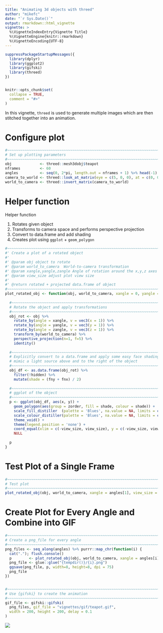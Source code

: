 ---
title: "Animating 3d objects with threed"
author: "mikefc"
date: "`r Sys.Date()`"
output: rmarkdown::html_vignette
vignette: >
  %\VignetteIndexEntry{Vignette Title}
  %\VignetteEngine{knitr::rmarkdown}
  %\VignetteEncoding{UTF-8}
---

```{r setup, include = FALSE}
suppressPackageStartupMessages({
  library(dplyr)
  library(ggplot2)
  library(gifski)
  library(threed)
})


knitr::opts_chunk$set(
  collapse = TRUE,
  comment = "#>"
)
```



In this vignette, `threed` is used to generate multiple images which are then stitched
together into an animation.


# Configure plot

```{r}
#~~~~~~~~~~~~~~~~~~~~~~~~~~~~~~~~~~~~~~~~~~~~~~~~~~~~~~~~~~~~~~~~~~~~~~~~~~~~~
# Set up plotting parameters
#~~~~~~~~~~~~~~~~~~~~~~~~~~~~~~~~~~~~~~~~~~~~~~~~~~~~~~~~~~~~~~~~~~~~~~~~~~~~~
obj             <- threed::mesh3dobj$teapot
nframes         <- 60
angles          <- seq(0, 2*pi, length.out = nframes + 1) %>% head(-1)
camera_to_world <- threed::look_at_matrix(eye = c(5, 0, 0), at = c(0, 0, 0))
world_to_camera <- threed::invert_matrix(camera_to_world)
```



# Helper function

Helper function

1. Rotates given object
2. Transforms to camera space and performs perspective projection
3. Convert to data.frame and add shading
4. Creates plot using `ggplot` + `geom_polygon`

```{r}
#~~~~~~~~~~~~~~~~~~~~~~~~~~~~~~~~~~~~~~~~~~~~~~~~~~~~~~~~~~~~~~~~~~~~~~~~~~~~~
#' Create a plot of a rotated object
#'
#' @param obj object to rotate
#' @param world_to_camera  World-to-camera transformation
#' @param xangle,yangle,zangle Angle of rotation around the x,y,z axes
#' @param view_size adjust plot view size
#'
#' @return rotated + projected data.frame of object
#~~~~~~~~~~~~~~~~~~~~~~~~~~~~~~~~~~~~~~~~~~~~~~~~~~~~~~~~~~~~~~~~~~~~~~~~~~~~~
plot_rotated_obj <- function(obj, world_to_camera, xangle = 0, yangle = xangle + pi/2, zangle = xangle * 2, view_size = 0.3) {
  
  #~~~~~~~~~~~~~~~~~~~~~~~~~~~~~~~~~~~~~~~~~~~~~~~~~~~~~~~~~~~~~~~~~~~~~~~~~~~
  # Rotate the object and apply transformations
  #~~~~~~~~~~~~~~~~~~~~~~~~~~~~~~~~~~~~~~~~~~~~~~~~~~~~~~~~~~~~~~~~~~~~~~~~~~~
  obj_rot <- obj %>%
    rotate_by(angle = xangle, v = vec3(x = 1)) %>%
    rotate_by(angle = yangle, v = vec3(y = 1)) %>%
    rotate_by(angle = zangle, v = vec3(z = 1)) %>%
    transform_by(world_to_camera) %>%
    perspective_projection(n=1, f=5) %>%
    identity()
  
  #~~~~~~~~~~~~~~~~~~~~~~~~~~~~~~~~~~~~~~~~~~~~~~~~~~~~~~~~~~~~~~~~~~~~~~~~~~~
  # Explicitly convert to a data.frame and apply some easy face shading to
  # mimic a light source above and to the right of the object
  #~~~~~~~~~~~~~~~~~~~~~~~~~~~~~~~~~~~~~~~~~~~~~~~~~~~~~~~~~~~~~~~~~~~~~~~~~~~
  obj_df <- as.data.frame(obj_rot) %>% 
    filter(!hidden) %>%
    mutate(shade = (fny + fnx) / 2)
  
  #~~~~~~~~~~~~~~~~~~~~~~~~~~~~~~~~~~~~~~~~~~~~~~~~~~~~~~~~~~~~~~~~~~~~~~~~~~~
  # ggplot of the object
  #~~~~~~~~~~~~~~~~~~~~~~~~~~~~~~~~~~~~~~~~~~~~~~~~~~~~~~~~~~~~~~~~~~~~~~~~~~~
  p <- ggplot(obj_df, aes(x, y)) +
    geom_polygon(aes(group = zorder, fill = shade, colour = shade)) +
    scale_fill_distiller  (palette = 'Blues', na.value = NA, limits = c(-1, 1)) +
    scale_colour_distiller(palette = 'Blues', na.value = NA, limits = c(-1, 1)) +
    theme_void() +
    theme(legend.position = 'none') +
    coord_equal(xlim = c(-view_size, view_size), y = c(-view_size, view_size)) +
    NULL
  
  p
}
```



# Test Plot of a Single Frame


```{r}
#~~~~~~~~~~~~~~~~~~~~~~~~~~~~~~~~~~~~~~~~~~~~~~~~~~~~~~~~~~~~~~~~~~~~~~~~~~~~~
# Test plot
#~~~~~~~~~~~~~~~~~~~~~~~~~~~~~~~~~~~~~~~~~~~~~~~~~~~~~~~~~~~~~~~~~~~~~~~~~~~~~
plot_rotated_obj(obj, world_to_camera, xangle = angles[1], view_size = 0.25)
```



# Create Plot for Every Angle and Combine into GIF

```{r eval = FALSE}
#~~~~~~~~~~~~~~~~~~~~~~~~~~~~~~~~~~~~~~~~~~~~~~~~~~~~~~~~~~~~~~~~~~~~~~~~~~~~~
# Create a png_file for every angle
#~~~~~~~~~~~~~~~~~~~~~~~~~~~~~~~~~~~~~~~~~~~~~~~~~~~~~~~~~~~~~~~~~~~~~~~~~~~~~
png_files <- seq_along(angles) %>% purrr::map_chr(function(i) {
  cat("."); flush.console()
  p        <- plot_rotated_obj(obj, world_to_camera, xangle = angles[i], view_size = 0.25)
  png_file <- glue::glue("{tempdir()}/{i}.png")
  ggsave(png_file, p, width=8, height=8, dpi = 75)
  png_file
})


#~~~~~~~~~~~~~~~~~~~~~~~~~~~~~~~~~~~~~~~~~~~~~~~~~~~~~~~~~~~~~~~~~~~~~~~~~~~~~
# Use {gifski} to create the animation
#~~~~~~~~~~~~~~~~~~~~~~~~~~~~~~~~~~~~~~~~~~~~~~~~~~~~~~~~~~~~~~~~~~~~~~~~~~~~~
gif_file <- gifski::gifski(
  png_files, gif_file = "vignettes/gif/teapot.gif",
  width = 200, height = 200, delay = 0.1
)
```


![](gif/teapot.gif)









